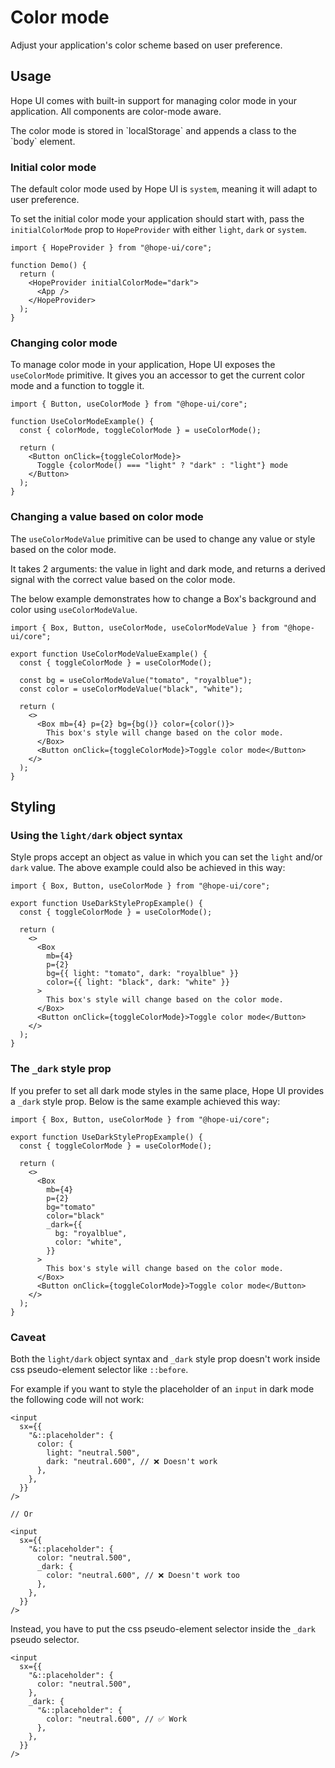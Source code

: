
# Color mode

Adjust your application's color scheme based on user preference.

## Usage

Hope UI comes with built-in support for managing color mode in your application. All components are color-mode aware.

<Callout>
  The color mode is stored in `localStorage` and appends a class to the `body` element.
</Callout>

### Initial color mode

The default color mode used by Hope UI is `system`, meaning it will adapt to user preference.

To set the initial color mode your application should start with, pass the `initialColorMode` prop to `HopeProvider` with either `light`, `dark` or `system`.

```tsx
import { HopeProvider } from "@hope-ui/core";

function Demo() {
  return (
    <HopeProvider initialColorMode="dark">
      <App />
    </HopeProvider>
  );
}
```

### Changing color mode

To manage color mode in your application, Hope UI exposes the `useColorMode` primitive. It gives you an accessor to get the current color mode and a function to toggle it.

<Preview>
  <UseColorModeExample />
</Preview>

```tsx
import { Button, useColorMode } from "@hope-ui/core";

function UseColorModeExample() {
  const { colorMode, toggleColorMode } = useColorMode();

  return (
    <Button onClick={toggleColorMode}>
      Toggle {colorMode() === "light" ? "dark" : "light"} mode
    </Button>
  );
}
```

### Changing a value based on color mode

The `useColorModeValue` primitive can be used to change any value or style based on the color mode.

It takes 2 arguments: the value in light and dark mode, and returns a derived signal with the correct value based on the color mode.

The below example demonstrates how to change a Box's background and color using `useColorModeValue`.

<Preview>
  <UseColorModeValueExample />
</Preview>

```tsx
import { Box, Button, useColorMode, useColorModeValue } from "@hope-ui/core";

export function UseColorModeValueExample() {
  const { toggleColorMode } = useColorMode();

  const bg = useColorModeValue("tomato", "royalblue");
  const color = useColorModeValue("black", "white");

  return (
    <>
      <Box mb={4} p={2} bg={bg()} color={color()}>
        This box's style will change based on the color mode.
      </Box>
      <Button onClick={toggleColorMode}>Toggle color mode</Button>
    </>
  );
}
```

## Styling

### Using the `light/dark` object syntax

Style props accept an object as value in which you can set the `light` and/or `dark` value. The above example could also be achieved in this way:

```tsx {10-11}
import { Box, Button, useColorMode } from "@hope-ui/core";

export function UseDarkStylePropExample() {
  const { toggleColorMode } = useColorMode();

  return (
    <>
      <Box
        mb={4}
        p={2}
        bg={{ light: "tomato", dark: "royalblue" }}
        color={{ light: "black", dark: "white" }}
      >
        This box's style will change based on the color mode.
      </Box>
      <Button onClick={toggleColorMode}>Toggle color mode</Button>
    </>
  );
}
```

### The `_dark` style prop

If you prefer to set all dark mode styles in the same place, Hope UI provides a `_dark` style prop. Below is the same example achieved this way:

```tsx {12-15}
import { Box, Button, useColorMode } from "@hope-ui/core";

export function UseDarkStylePropExample() {
  const { toggleColorMode } = useColorMode();

  return (
    <>
      <Box
        mb={4}
        p={2}
        bg="tomato"
        color="black"
        _dark={{
          bg: "royalblue",
          color: "white",
        }}
      >
        This box's style will change based on the color mode.
      </Box>
      <Button onClick={toggleColorMode}>Toggle color mode</Button>
    </>
  );
}
```

### Caveat

Both the `light/dark` object syntax and `_dark` style prop doesn't work inside css pseudo-element selector like `::before`.

For example if you want to style the placeholder of an `input` in dark mode the following code will not work:

```tsx {3-6,17-19}
<input
  sx={{
    "&::placeholder": {
      color: {
        light: "neutral.500",
        dark: "neutral.600", // ❌ Doesn't work
      },
    },
  }}
/>

// Or

<input
  sx={{
    "&::placeholder": {
      color: "neutral.500",
      _dark: {
        color: "neutral.600", // ❌ Doesn't work too
      },
    },
  }}
/>
```

Instead, you have to put the css pseudo-element selector inside the `_dark` pseudo selector.

```tsx {5-9}
<input
  sx={{
    "&::placeholder": {
      color: "neutral.500",
    },
    _dark: {
      "&::placeholder": {
        color: "neutral.600", // ✅ Work
      },
    },
  }}
/>
```
